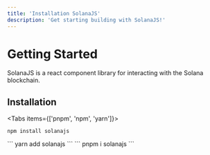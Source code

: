 ```yaml
---
title: 'Installation SolanaJS'
description: 'Get starting building with SolanaJS!'
---
```



# Getting Started 

SolanaJS is a react component library for interacting with the Solana blockchain.

## Installation

<Tabs items={['pnpm', 'npm', 'yarn']}>
  <Tab>
  ```
  npm install solanajs
  ```
  </Tab>
  <Tab>
  ```
  yarn add solanajs
  ```
  </Tab>
  <Tab>
  ```
  pnpm i solanajs
  ```
  </Tab>
</Tabs>